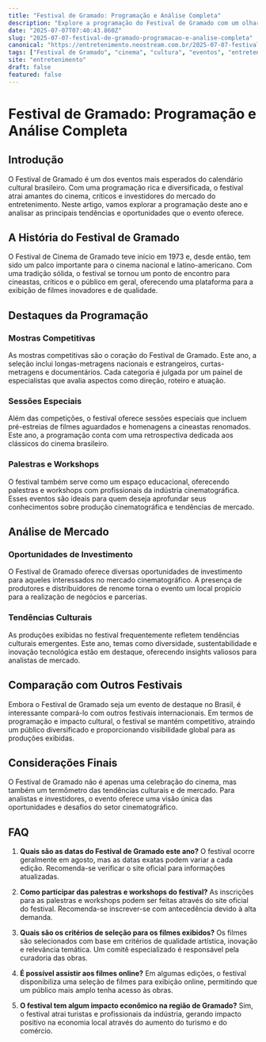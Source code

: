 ```yaml
---
title: "Festival de Gramado: Programação e Análise Completa"
description: "Explore a programação do Festival de Gramado com um olhar analítico, destacando oportunidades de mercado e tendências culturais."
date: "2025-07-07T07:40:43.860Z"
slug: "2025-07-07-festival-de-gramado-programacao-e-analise-completa"
canonical: "https://entretenimento.neostream.com.br/2025-07-07-festival-de-gramado-programacao-e-analise-completa"
tags: ["Festival de Gramado", "cinema", "cultura", "eventos", "entretenimento"]
site: "entretenimento"
draft: false
featured: false
---
```


# Festival de Gramado: Programação e Análise Completa

## Introdução
O Festival de Gramado é um dos eventos mais esperados do calendário cultural brasileiro. Com uma programação rica e diversificada, o festival atrai amantes do cinema, críticos e investidores do mercado do entretenimento. Neste artigo, vamos explorar a programação deste ano e analisar as principais tendências e oportunidades que o evento oferece.

## A História do Festival de Gramado

O Festival de Cinema de Gramado teve início em 1973 e, desde então, tem sido um palco importante para o cinema nacional e latino-americano. Com uma tradição sólida, o festival se tornou um ponto de encontro para cineastas, críticos e o público em geral, oferecendo uma plataforma para a exibição de filmes inovadores e de qualidade.

## Destaques da Programação

### Mostras Competitivas
As mostras competitivas são o coração do Festival de Gramado. Este ano, a seleção inclui longas-metragens nacionais e estrangeiros, curtas-metragens e documentários. Cada categoria é julgada por um painel de especialistas que avalia aspectos como direção, roteiro e atuação.

### Sessões Especiais
Além das competições, o festival oferece sessões especiais que incluem pré-estreias de filmes aguardados e homenagens a cineastas renomados. Este ano, a programação conta com uma retrospectiva dedicada aos clássicos do cinema brasileiro.

### Palestras e Workshops
O festival também serve como um espaço educacional, oferecendo palestras e workshops com profissionais da indústria cinematográfica. Esses eventos são ideais para quem deseja aprofundar seus conhecimentos sobre produção cinematográfica e tendências de mercado.

## Análise de Mercado

### Oportunidades de Investimento
O Festival de Gramado oferece diversas oportunidades de investimento para aqueles interessados no mercado cinematográfico. A presença de produtores e distribuidores de renome torna o evento um local propício para a realização de negócios e parcerias.

### Tendências Culturais
As produções exibidas no festival frequentemente refletem tendências culturais emergentes. Este ano, temas como diversidade, sustentabilidade e inovação tecnológica estão em destaque, oferecendo insights valiosos para analistas de mercado.

## Comparação com Outros Festivais
Embora o Festival de Gramado seja um evento de destaque no Brasil, é interessante compará-lo com outros festivais internacionais. Em termos de programação e impacto cultural, o festival se mantém competitivo, atraindo um público diversificado e proporcionando visibilidade global para as produções exibidas.

## Considerações Finais
O Festival de Gramado não é apenas uma celebração do cinema, mas também um termômetro das tendências culturais e de mercado. Para analistas e investidores, o evento oferece uma visão única das oportunidades e desafios do setor cinematográfico.

## FAQ

1. **Quais são as datas do Festival de Gramado este ano?**
   O festival ocorre geralmente em agosto, mas as datas exatas podem variar a cada edição. Recomenda-se verificar o site oficial para informações atualizadas.

2. **Como participar das palestras e workshops do festival?**
   As inscrições para as palestras e workshops podem ser feitas através do site oficial do festival. Recomenda-se inscrever-se com antecedência devido à alta demanda.

3. **Quais são os critérios de seleção para os filmes exibidos?**
   Os filmes são selecionados com base em critérios de qualidade artística, inovação e relevância temática. Um comitê especializado é responsável pela curadoria das obras.

4. **É possível assistir aos filmes online?**
   Em algumas edições, o festival disponibiliza uma seleção de filmes para exibição online, permitindo que um público mais amplo tenha acesso às obras.

5. **O festival tem algum impacto econômico na região de Gramado?**
   Sim, o festival atrai turistas e profissionais da indústria, gerando impacto positivo na economia local através do aumento do turismo e do comércio.